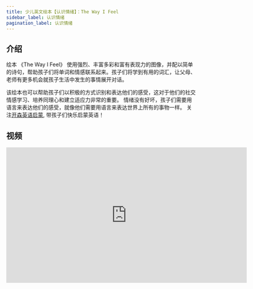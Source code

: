 ```yaml
---
title: 少儿英文绘本【认识情绪】：The Way I Feel
sidebar_label: 认识情绪
pagination_label: 认识情绪
---
```


## 介绍

绘本 《The Way I Feel》 使用强烈、丰富多彩和富有表现力的图像，并配以简单的诗句，帮助孩子们将单词和情感联系起来。孩子们将学到有用的词汇，让父母、老师有更多机会就孩子生活中发生的事情展开对话。

该绘本也可以帮助孩子们以积极的方式识别和表达他们的感受，这对于他们的社交情感学习、培养同理心和建立适应力非常的重要。
情绪没有好坏，孩子们需要用语言来表达他们的感受，就像他们需要用语言来表达世界上所有的事物一样。
关注[开森英语启蒙](https://space.bilibili.com/20797715), 带孩子们快乐启蒙英语！

## 视频

<iframe
  src="https://player.bilibili.com/player.html?bvid=BV1s14y1c7dZ&cid=1&page=1"
  scrolling="no"
  border="0"
  frameborder="no"
  framespacing="0"
  allowfullscreen="true"
  width="640"
  height="360"
></iframe>
